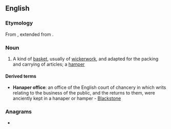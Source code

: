 ==English==

===Etymology===
From {{bor|en|ML.|hanaperium|t=a large vase}}, extended from {{m|la|hanappus|hanapus|t=bowl, cup}}. {{doublet|en|hamper}}

===Noun===
{{en-noun}}

# A kind of [[basket]], usually of [[wickerwork]], and adapted for the packing and carrying of articles; a [[hamper]]

====Derived terms====
* '''Hanaper office''': an office of the English court of chancery in which writs relating to the business of the public, and the returns to them, were anciently kept in a hanaper or hamper - [[Blackstone]]

===Anagrams===
* {{anagrams|en|a=aaehnpr|heparan|raphane}}

{{topics|en|Containers}}